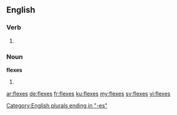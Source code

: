 ==English==

===Verb===
{{head|en}}

# {{en-third-person singular of|flex}}

===Noun===
'''flexes'''

# {{plural of|flex}}

[[Category:English plurals ending in "-es"]]

[[ar:flexes]]
[[de:flexes]]
[[fr:flexes]]
[[ku:flexes]]
[[my:flexes]]
[[sv:flexes]]
[[vi:flexes]]